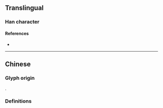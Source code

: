 {{also|滻}}
{{character info}}
==Translingual==

===Han character===
{{Han char|rn=85|rad=水|as=06|sn=9|four=|canj=EYTH|ids=⿰氵产}}

====References====
* {{Han ref|kx=0623.171|hdz=31615.090|uh=6D50|ud=27984}}

----

==Chinese==

===Glyph origin===
{{Han simp|滻|f=産|t=产}}.

===Definitions===
{{zh-see|滻}}